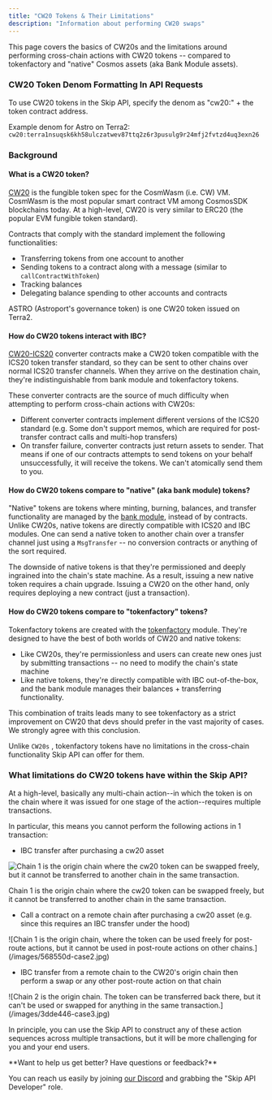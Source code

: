 ```yaml
---
title: "CW20 Tokens & Their Limitations"
description: "Information about performing CW20 swaps"
---
```


This page covers the basics of CW20s and the limitations around performing cross-chain actions with CW20 tokens -- compared to tokenfactory and "native" Cosmos assets (aka Bank Module assets). 

### CW20 Token Denom Formatting In API Requests

To use CW20 tokens in the Skip API, specify the denom as "cw20:" + the token contract address. 

Example denom for Astro on Terra2: `cw20:terra1nsuqsk6kh58ulczatwev87ttq2z6r3pusulg9r24mfj2fvtzd4uq3exn26`

### Background

#### What is a CW20 token?

[CW20](https://github.com/CosmWasm/cw-plus/blob/main/packages/cw20/README.md) is the fungible token spec for the CosmWasm (i.e. CW) VM. CosmWasm is the most popular smart contract VM among CosmosSDK blockchains today. At a high-level, CW20 is very similar to ERC20 (the popular EVM fungible token standard). 

Contracts that comply with the standard implement the following functionalities: 

* Transferring tokens from one account to another
* Sending tokens to a contract along with a message (similar to `callContractWithToken`)
* Tracking balances
* Delegating balance spending to other accounts and contracts

ASTRO (Astroport's governance token) is one CW20 token issued on Terra2.

#### How do CW20 tokens interact with IBC?

[CW20-ICS20](https://github.com/CosmWasm/cw-plus/tree/v0.6.0-beta1/contracts/cw20-ics20) converter contracts make a CW20 token compatible with the ICS20 token transfer standard, so they can be sent to other chains over normal ICS20 transfer channels. When they arrive on the destination chain, they're indistinguishable from bank module and tokenfactory tokens. 

These converter contracts are the source of much difficulty when attempting to perform cross-chain actions with CW20s: 

* Different converter contracts implement different versions of the ICS20 standard (e.g. Some don't support memos, which are required for post-transfer contract calls and multi-hop transfers)
* On transfer failure, converter contracts just return assets to sender. That means if one of our contracts attempts to send tokens on your behalf unsuccessfully, it will receive the tokens. We can't atomically send them to you.

#### How do CW20 tokens compare to "native" (aka bank module) tokens?

"Native" tokens are tokens where minting, burning, balances, and transfer functionality are managed by the [bank module](https://docs.cosmos.network/v0.46/modules/bank/), instead of by contracts. Unlike CW20s, native tokens are directly compatible with ICS20 and IBC modules. One can send a native token to another chain over a transfer channel just using a `MsgTransfer` \-- no conversion contracts or anything of the sort required.

The downside of native tokens is that they're permissioned and deeply ingrained into the chain's state machine. As a result, issuing a new native token requires a chain upgrade. Issuing a CW20 on the other hand, only requires deploying a new contract (just a transaction).

#### How do CW20 tokens compare to "tokenfactory" tokens?

Tokenfactory tokens are created with the [tokenfactory](https://docs.osmosis.zone/osmosis-core/modules/tokenfactory/) module. They're designed to have the best of both worlds of CW20 and native tokens: 

* Like CW20s, they're permissionless and users can create new ones just by submitting transactions -- no need to modify the chain's state machine
* Like native tokens, they're directly compatible with IBC out-of-the-box, and the bank module manages their balances + transferring functionality.

This combination of traits leads many to see tokenfactory as a strict improvement on CW20 that devs should prefer in the vast majority of cases. We strongly agree with this conclusion. 

Unlike `CW20s` , tokenfactory tokens have no limitations in the cross-chain functionality Skip API can offer for them. 

### What limitations do CW20 tokens have within the Skip API?

At a high-level, basically any multi-chain action--in which the token is on the chain where it was issued for one stage of the action--requires multiple transactions. 

In particular, this means you cannot perform the following actions in 1 transaction: 

* IBC transfer after purchasing a cw20 asset

![Chain 1 is the origin chain where the cw20 token can be swapped freely, but it cannot be transferred to another chain in the same transaction.](/images/9afddc0-case1.jpg)

Chain 1 is the origin chain where the cw20 token can be swapped freely, but it cannot be transferred to another chain in the same transaction.

* Call a contract on a remote chain after purchasing a cw20 asset (e.g. since this requires an IBC transfer under the hood)

<Frame caption="Chain 1 is the origin chain, where the token can be used freely for post-route actions, but it cannot be used in post-route actions on other chains.">![Chain 1 is the origin chain, where the token can be used freely for post-route actions, but it cannot be used in post-route actions on other chains.](/images/568550d-case2.jpg)</Frame>


* IBC transfer from a remote chain to the CW20's origin chain then perform a swap or any other post-route action on that chain

<Frame caption="Chain 2 is the origin chain. The token can be transferred back there, but it can't be used or swapped for anything in the same transaction.">![Chain 2 is the origin chain. The token can be transferred back there, but it can't be used or swapped for anything in the same transaction.](/images/3dde446-case3.jpg)</Frame>


In principle, you can use the Skip API to construct any of these action sequences across multiple transactions, but it will be more challenging for you and your end users.


 <Check>
 **Want to help us get better? Have questions or feedback?**
 
 You can reach us easily by joining [our Discord](https://skip.money/discord) and grabbing the "Skip API Developer" role.
 </Check>